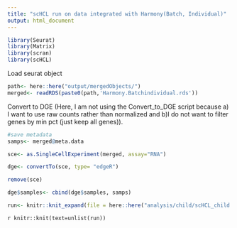 ```yaml
---
title: "scHCL run on data integrated with Harmony(Batch, Individual)"
output: html_document
---
```


```r
library(Seurat)
library(Matrix)
library(scran)
library(scHCL)
```

Load seurat object
```r
path<- here::here("output/mergedObjects/")
merged<- readRDS(paste0(path,'Harmony.Batchindividual.rds'))

```

Convert to DGE (Here, I am not using the Convert_to_DGE script because a) I want to use raw counts rather than normalized and b)I do not want to filter genes by min pct (just keep all genes)).

```r
#save metadata
samps<- merged@meta.data
```

```r
sce<- as.SingleCellExperiment(merged, assay="RNA")
```


```r
dge<- convertTo(sce, type= "edgeR")
```

```r
remove(sce)
```


```r
dge$samples<- cbind(dge$samples, samps)
```



```r
run<- knitr::knit_expand(file = here::here("analysis/child/scHCL_child.Rmd"))
```

`r knitr::knit(text=unlist(run))`

